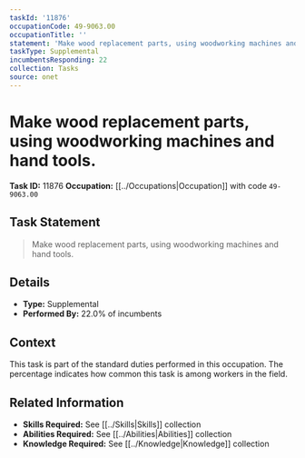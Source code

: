 ```yaml
---
taskId: '11876'
occupationCode: 49-9063.00
occupationTitle: ''
statement: 'Make wood replacement parts, using woodworking machines and hand tools.'
taskType: Supplemental
incumbentsResponding: 22
collection: Tasks
source: onet
---
```

# Make wood replacement parts, using woodworking machines and hand tools.

**Task ID:** 11876
**Occupation:** [[../Occupations|Occupation]] with code `49-9063.00`

## Task Statement

> Make wood replacement parts, using woodworking machines and hand tools.

## Details

- **Type:** Supplemental
- **Performed By:** 22.0% of incumbents

## Context

This task is part of the standard duties performed in this occupation. The percentage indicates how common this task is among workers in the field.

## Related Information

- **Skills Required:** See [[../Skills|Skills]] collection
- **Abilities Required:** See [[../Abilities|Abilities]] collection
- **Knowledge Required:** See [[../Knowledge|Knowledge]] collection
